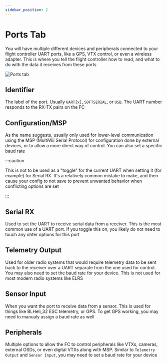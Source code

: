 ```yaml
---
sidebar_position: 2
---
```


# Ports Tab

You will have multiple different devices and peripherals connected to your flight controller UART ports, 
like a GPS, VTX control, or even a wireless adapter. This is where you tell the flight controller how to 
read, and what to do with the data it receives from these ports

![Ports tab](/img/betaflight_configurator_ports_tab.png)

## Identifier

The label of the port. Usually `UART[x]`, `SOFTSERIAL`, or `USB`. The UART number responds to the RX-TX 
pairs on the FC

## Configuration/MSP

As the name suggests, usually only used for lower-level communication using the MSP (MultiWii Serial Protocol) 
for configuration done by external devices, or to allow a more direct way of control. You can also set a specific 
baud rate

:::caution

This is not to be used as a "toggle" for the current UART when setting it (for example) for Serial RX. It's 
a relatively common mistake to make, and then cause your config to not save to prevent unwanted behavior 
when conflicting options are set

:::

## Serial RX

Used to set the UART to receive serial data from a receiver. This is the most common use of a UART port. 
If you toggle this on, you likely do not need to touch any ohter options for this port

## Telemetry Output

Used for older radio systems that would require telemetry data to be sent back to the receiver over a UART 
separate from the one used for control. You may also need to set the baud rate for your device. This is 
not used for most modern radio systems like ELRS

## Sensor Input

When you want the port to receive data from a sensor. This is used for things like BLHeli_32 ESC telemetry, 
or GPS. To get GPS working, you may need to manualy assign a baud rate as well

## Peripherals

Multiple options to allow the FC to control peripherals like VTXs, cameras, external OSDs, or even digital VTXs 
along with MSP. Similar to `Telemetry Output` and `Sensor Input`, you may need to set a baud rate for your 
device  
